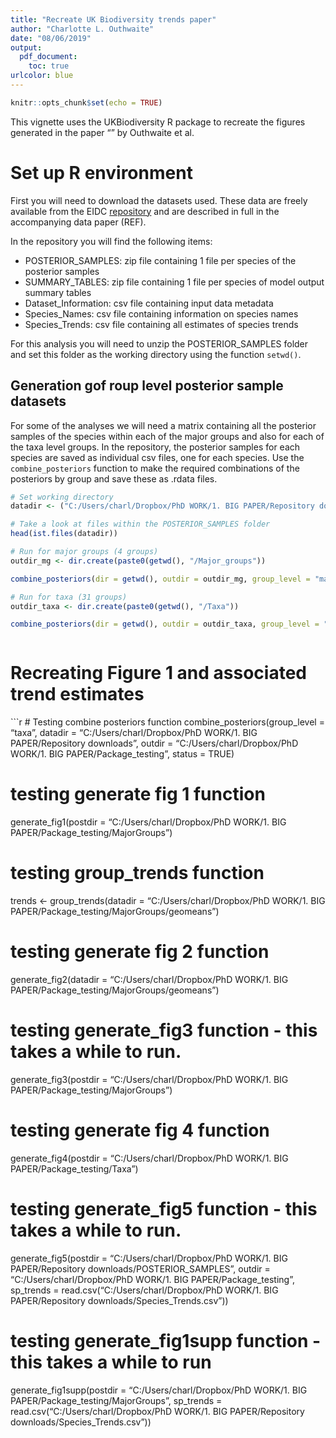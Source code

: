 ```yaml
---
title: "Recreate UK Biodiversity trends paper"
author: "Charlotte L. Outhwaite"
date: "08/06/2019"
output:
  pdf_document:
    toc: true 
urlcolor: blue
---
```


```r
knitr::opts_chunk$set(echo = TRUE)
```

This vignette uses the UKBiodiversity R package to recreate the figures generated in the paper "" by Outhwaite et al.


# Set up R environment

First you will need to download the datasets used.  These data are freely available from the EIDC [repository](https://catalogue.ceh.ac.uk/documents/0ec7e549-57d4-4e2d-b2d3-2199e1578d84) and are described in full in the accompanying data paper (REF).  

In the repository you will find the following items:

* POSTERIOR_SAMPLES: zip file containing 1 file per species of the posterior samples
* SUMMARY_TABLES: zip file containing 1 file per species of model output summary tables
* Dataset_Information: csv file containing input data metadata
* Species_Names: csv file containing information on species names
* Species_Trends: csv file containing all estimates of species trends

For this analysis you will need to unzip the POSTERIOR_SAMPLES folder and set this folder as the working directory using the function `setwd()`.



## Generation gof roup level posterior sample datasets

For some of the analyses we will need a matrix containing all the posterior samples of the species within each of the major groups and also for each of the taxa level groups.  In the repository, the posterior samples for each species are saved as individual csv files, one for each species.  Use the `combine_posteriors` function to make the required combinations of the posteriors by group and save these as .rdata files. 

```r


# Set working directory
datadir <- ("C:/Users/charl/Dropbox/PhD WORK/1. BIG PAPER/Repository downloads")

# Take a look at files within the POSTERIOR_SAMPLES folder
head(ist.files(datadir))

# Run for major groups (4 groups)
outdir_mg <- dir.create(paste0(getwd(), "/Major_groups"))

combine_posteriors(dir = getwd(), outdir = outdir_mg, group_level = "major_groups")

# Run for taxa (31 groups)
outdir_taxa <- dir.create(paste0(getwd(), "/Taxa"))

combine_posteriors(dir = getwd(), outdir = outdir_taxa, group_level = "major_groups")



```






# Recreating Figure 1 and associated trend estimates



```r




# Testing combine posteriors function
combine_posteriors(group_level = "taxa",
                   datadir = "C:/Users/charl/Dropbox/PhD WORK/1. BIG PAPER/Repository downloads",
                   outdir = "C:/Users/charl/Dropbox/PhD WORK/1. BIG PAPER/Package_testing",
                   status = TRUE)

# testing generate fig 1 function
generate_fig1(postdir = "C:/Users/charl/Dropbox/PhD WORK/1. BIG PAPER/Package_testing/MajorGroups")


# testing group_trends function
trends <- group_trends(datadir = "C:/Users/charl/Dropbox/PhD WORK/1. BIG PAPER/Package_testing/MajorGroups/geomeans")

# testing generate fig 2 function
generate_fig2(datadir = "C:/Users/charl/Dropbox/PhD WORK/1. BIG PAPER/Package_testing/MajorGroups/geomeans")


# testing generate_fig3 function - this takes a while to run.
generate_fig3(postdir = "C:/Users/charl/Dropbox/PhD WORK/1. BIG PAPER/Package_testing/MajorGroups")


# testing generate fig 4 function
generate_fig4(postdir = "C:/Users/charl/Dropbox/PhD WORK/1. BIG PAPER/Package_testing/Taxa")


# testing generate_fig5 function - this takes a while to run.
generate_fig5(postdir = "C:/Users/charl/Dropbox/PhD WORK/1. BIG PAPER/Repository downloads/POSTERIOR_SAMPLES",
              outdir = "C:/Users/charl/Dropbox/PhD WORK/1. BIG PAPER/Package_testing",
              sp_trends = read.csv("C:/Users/charl/Dropbox/PhD WORK/1. BIG PAPER/Repository downloads/Species_Trends.csv"))

# testing generate_fig1supp function - this takes a while to run
generate_fig1supp(postdir = "C:/Users/charl/Dropbox/PhD WORK/1. BIG PAPER/Package_testing/MajorGroups",
                  sp_trends = read.csv("C:/Users/charl/Dropbox/PhD WORK/1. BIG PAPER/Repository downloads/Species_Trends.csv"))



